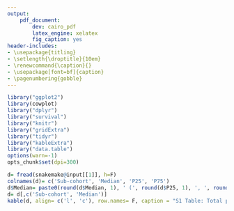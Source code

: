 ```yaml
---
output:
    pdf_document:
        dev: cairo_pdf
        latex_engine: xelatex
        fig_caption: yes
header-includes:
- \usepackage{titling}
- \setlength{\droptitle}{10em}
- \renewcommand{\caption}{}
- \usepackage[font=bf]{caption}
- \pagenumbering{gobble}
---
```


```r
library("ggplot2")
library(cowplot)
library("dplyr")
library("survival")
library("knitr")
library("gridExtra")
library("tidyr")
library("kableExtra")
library("data.table")
options(warn=-1)
opts_chunk$set(dpi=300)
```

```r

d= fread(snakemake@input[[1]], h=F)
colnames(d)= c('Sub-cohort', 'Median', 'P25', 'P75')
d$Median= paste0(round(d$Median, 1), ' (', round(d$P25, 1), ', ', round(d$P75, 1), ')')
d= d[,c('Sub-cohort', 'Median')]
kable(d, align= c('l', 'c'), row.names= F, caption = "S1 Table: Total parental identical-by-descent sharing, in cM.", col.names=c('Sub-cohort', 'Median (IQR)'), booktabs = T) %>% kable_styling(latex_options= c('striped')) %>% column_spec(1, bold = T, color = "black", background = "white") %>% footnote(general_title= '', general= c('cM, centiMorgans', 'Germline was used to identify identical-by-descent segments with a minimum detection of 2 cM.'), threeparttable=T)

```

